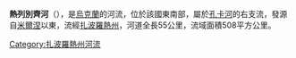 '''熱列別齊河'''（{{lang-uk|Жеребець}}），是[[烏克蘭|烏克蘭]]的河流，位於該國東南部，屬於[[孔卡河|孔卡河]]的右支流，發源自[[米爾涅_(古利艾波列區)|米爾涅]]以東，流經[[扎波羅熱州|扎波羅熱州]]，河道全長55公里，流域面積508平方公里。

{{DEFAULTSORT:Жеребець (притока Кінської)}}
[[Category:扎波羅熱州河流|Category:扎波羅熱州河流]]


{{Ukraine-river-stub}}